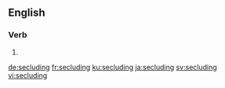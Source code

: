 ==English==

===Verb===
{{head|en|present participle}}

# {{present participle of|seclude|lang=en|nocat=1}}

[[de:secluding]]
[[fr:secluding]]
[[ku:secluding]]
[[ja:secluding]]
[[sv:secluding]]
[[vi:secluding]]